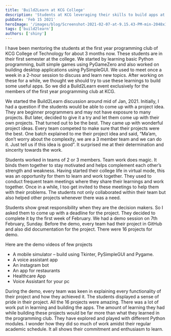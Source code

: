 ```yaml
---
title: 'Build2Learn at KCG College'
description: 'Students at KCG leveraging their skills to build apps at Build2Learn'
pubDate: 'Feb 15 2021'
heroImage: '/images/blog/Screenshot-2021-02-07-at-9.15.43-PM-min-2048x1199.png'
tags: ['build2learn']
authors: ['shiny']
---
```


I have been mentoring the students at the first year programming club of KCG College of Technology for about 3 months now. These students are in their first semester at the college. We started by learning basic Python programming, built simple games using PyGameZero and also worked on building desktop applications using PySimpleGUI. We used to meet once a week in a 2-hour session to discuss and learn new topics. After working on these for a while, we thought we should try to use these learnings to build some useful apps. So we did a Build2Learn event exclusively for the members of the first year programming club at KCG.

We started the Build2Learn discussion around mid of Jan, 2021. Initially, I had a question if the students would be able to come up with a project idea. They are beginner programmers and may not have exposure to many projects. But later, decided to give it a try and let them come up with their own projects. That turned out to be the best. They came up with wonderful project ideas. Every team competed to make sure that their projects were the best. One batch explained to me their project idea and said, “Ma’am, don’t worry about the complexity, we are a 3 member team and we can do it. Just tell us if this idea is good”. It surprised me at their determination and sincerity towards the work.

Students worked in teams of 2 or 3 members. Team work does magic. It binds them together to stay motivated and helps complement each other’s strength and weakness. Having started their college life in virtual mode, this was an opportunity for them to learn and work together. They used to conduct frequent team meetings where they share their learnings and work together. Once in a while, I too get invited to these meetings to help them with their problems. The students not only collaborated within their team but also helped other projects whenever there was a need.

Students show great responsibility when they are the decision makers. So I asked them to come up with a deadline for the project. They decided to complete it by the first week of February. We had a demo session on 7th February, Sunday. Before the demo, every team had their project in GitHub and also did documentation for the project. There were 16 projects for demo.

Here are the demo videos of few projects

- A mobile simulator – build using Tkinter, PySimpleGUI and Pygame.
- A voice assistant app
- An instagram bot
- An app for restaurants
- Healthcare App
- Voice Assistant for your pc

During the demo, every team was keen in explaining every functionality of their project and how they achieved it. The students displayed a sense of pride in their project. All the 16 projects were amazing. There was a lot of work put in learning and building the apps. The amount of learning they had while building these projects would be far more than what they learned in the programming club. They have explored and played with different Python modules. I wonder how they did so much of work amidst their regular academic schedule. It all shows their commitment and enthusiasm to learn.
